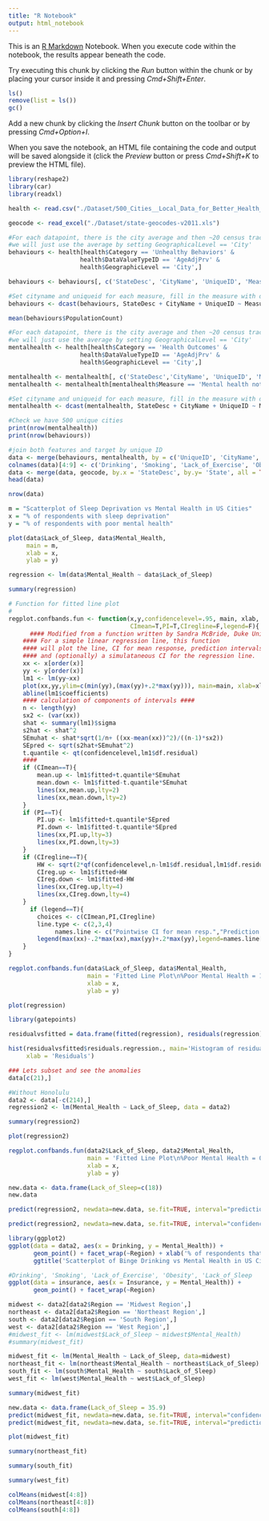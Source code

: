 ```yaml
---
title: "R Notebook"
output: html_notebook
---
```


This is an [R Markdown](http://rmarkdown.rstudio.com) Notebook. When you execute code within the notebook, the results appear beneath the code. 

Try executing this chunk by clicking the *Run* button within the chunk or by placing your cursor inside it and pressing *Cmd+Shift+Enter*. 

```r
ls()
remove(list = ls())
gc()
```

Add a new chunk by clicking the *Insert Chunk* button on the toolbar or by pressing *Cmd+Option+I*.

When you save the notebook, an HTML file containing the code and output will be saved alongside it (click the *Preview* button or press *Cmd+Shift+K* to preview the HTML file).
```r
library(reshape2)
library(car)
library(readxl)
```

```r
health <- read.csv("./Dataset/500_Cities__Local_Data_for_Better_Health__2018_release.csv")
```

```r
geocode <- read_excel("./Dataset/state-geocodes-v2011.xls")
```

```r
#For each datapoint, there is the city average and then ~20 census tracks
#we will just use the average by setting GeographicalLevel == 'City'
behaviours <- health[health$Category == 'Unhealthy Behaviors' & 
                    health$DataValueTypeID == 'AgeAdjPrv' &
                    health$GeographicLevel == 'City',]

behaviours <- behaviours[, c('StateDesc', 'CityName', 'UniqueID', 'Measure', 'Data_Value')]

#Set cityname and uniqueid for each measure, fill in the measure with data values
behaviours <- dcast(behaviours, StateDesc + CityName + UniqueID ~ Measure,value.var = 'Data_Value')
```
```r
mean(behaviours$PopulationCount)
```


```r

#For each datapoint, there is the city average and then ~20 census tracks
#we will just use the average by setting GeographicalLevel == 'City'
mentalhealth <- health[health$Category == 'Health Outcomes' & 
                    health$DataValueTypeID == 'AgeAdjPrv' &
                    health$GeographicLevel == 'City',] 

mentalhealth <- mentalhealth[, c('StateDesc','CityName', 'UniqueID', 'Measure', 'Data_Value')]
mentalhealth <- mentalhealth[mentalhealth$Measure == 'Mental health not good for >=14 days among adults aged >=18 Years',]

#Set cityname and uniqueid for each measure, fill in the measure with data values
mentalhealth <- dcast(mentalhealth, StateDesc + CityName + UniqueID ~ Measure,value.var = 'Data_Value')

```
```r
#Check we have 500 unique cities 
print(nrow(mentalhealth))
print(nrow(behaviours))
```
```r
#join both features and target by unique ID
data <- merge(behaviours, mentalhealth, by = c('UniqueID', 'CityName', 'StateDesc'))
colnames(data)[4:9] <- c('Drinking', 'Smoking', 'Lack_of_Exercise', 'Obesity', 'Lack_of_Sleep', 'Mental_Health')
data <- merge(data, geocode, by.x = 'StateDesc', by.y= 'State', all = TRUE)
head(data)
```
```r
nrow(data)
```

```r
m = "Scatterplot of Sleep Deprivation vs Mental Health in US Cities"
x = "% of respondents with sleep deprivation"
y = "% of respondents with poor mental health"
```

```r
plot(data$Lack_of_Sleep, data$Mental_Health,
     main = m,
     xlab = x,
     ylab = y)
```
```r
regression <- lm(data$Mental_Health ~ data$Lack_of_Sleep)
```
```r
summary(regression)
```
```r
# Function for fitted line plot
#
regplot.confbands.fun <- function(x,y,confidencelevel=.95, main, xlab, ylab,
                                  CImean=T,PI=T,CIregline=F,legend=F){
      #### Modified from a function written by Sandra McBride, Duke University
	#### For a simple linear regression line, this function
	#### will plot the line, CI for mean response, prediction intervals, 
	#### and (optionally) a simulataneous CI for the regression line.
	xx <- x[order(x)]
	yy <- y[order(x)]
	lm1 <- lm(yy~xx)	
	plot(xx,yy,ylim=c(min(yy),(max(yy)+.2*max(yy))), main=main, xlab=xlab, ylab=ylab)
	abline(lm1$coefficients)
	#### calculation of components of intervals ####
	n <- length(yy)
	sx2 <- (var(xx))
	shat <- summary(lm1)$sigma
	s2hat <- shat^2
	SEmuhat <- shat*sqrt(1/n+ ((xx-mean(xx))^2)/((n-1)*sx2))
	SEpred <- sqrt(s2hat+SEmuhat^2)
	t.quantile <- qt(confidencelevel,lm1$df.residual)
	####
	if (CImean==T){
		mean.up <- lm1$fitted+t.quantile*SEmuhat
		mean.down <- lm1$fitted-t.quantile*SEmuhat
		lines(xx,mean.up,lty=2)
		lines(xx,mean.down,lty=2)
	}
	if (PI==T){
		PI.up <- lm1$fitted+t.quantile*SEpred
		PI.down <- lm1$fitted-t.quantile*SEpred
		lines(xx,PI.up,lty=3)
		lines(xx,PI.down,lty=3)
	}
	if (CIregline==T){
		HW <- sqrt(2*qf(confidencelevel,n-lm1$df.residual,lm1$df.residual))*SEmuhat	
		CIreg.up <- lm1$fitted+HW
		CIreg.down <- lm1$fitted-HW
		lines(xx,CIreg.up,lty=4)
		lines(xx,CIreg.down,lty=4)
	}	
      if (legend==T){
       	choices <- c(CImean,PI,CIregline)
       	line.type <- c(2,3,4)
             names.line <- c("Pointwise CI for mean resp.","Prediction Int.","Simultaneous conf. region for entire reg. line")
       	legend(max(xx)-.2*max(xx),max(yy)+.2*max(yy),legend=names.line[choices],lty=line.type[choices])
	}
}
```

```r
regplot.confbands.fun(data$Lack_of_Sleep, data$Mental_Health,
                      main = 'Fitted Line Plot\n%Poor Mental Health = 16.012 + 1.544 %Sleep Deprivation',
                      xlab = x,
                      ylab = y)
```

```r
plot(regression)
```

```r
library(gatepoints)
```
```r
residualvsfitted = data.frame(fitted(regression), residuals(regression))
```
```r
hist(residualvsfitted$residuals.regression., main='Histogram of residuals',
     xlab = 'Residuals')

```
```r
### Lets subset and see the anomalies
data[c(21),]
```

```r
#Without Honolulu
data2 <- data[-c(214),]
regression2 <- lm(Mental_Health ~ Lack_of_Sleep, data = data2)
```
```r
summary(regression2)
```

```r
plot(regression2)
```


```r

regplot.confbands.fun(data2$Lack_of_Sleep, data2$Mental_Health,
                      main = 'Fitted Line Plot\n%Poor Mental Health = 0.5794 + 0.3397 %Sleep Deprivation',
                      xlab = x,
                      ylab = y)
```



```r
new.data <- data.frame(Lack_of_Sleep=c(18))
new.data
```
```r
predict(regression2, newdata=new.data, se.fit=TRUE, interval="prediction", level=0.95)
```
```r
predict(regression2, newdata=new.data, se.fit=TRUE, interval="confidence", level=0.95)
```

```r
library(ggplot2)
ggplot(data = data2, aes(x = Drinking, y = Mental_Health)) + 
       geom_point() + facet_wrap(~Region) + xlab('% of respondents that binge drink') + ylab(y) + 
       ggtitle('Scatterplot of Binge Drinking vs Mental Health in US Cities by Region')

```
```r
#Drinking', 'Smoking', 'Lack_of_Exercise', 'Obesity', 'Lack_of_Sleep
ggplot(data = insurance, aes(x = Insurance, y = Mental_Health)) + 
       geom_point() + facet_wrap(~Region)
```

```r
midwest <- data2[data2$Region == 'Midwest Region',]
northeast <- data2[data2$Region == 'Northeast Region',]
south <- data2[data2$Region == 'South Region',]
west <- data2[data2$Region == 'West Region',]
#midwest_fit <- lm(midwest$Lack_of_Sleep ~ midwest$Mental_Health)
#summary(midwest_fit)
```
```r
midwest_fit <- lm(Mental_Health ~ Lack_of_Sleep, data=midwest)
northeast_fit <- lm(northeast$Mental_Health ~ northeast$Lack_of_Sleep)
south_fit <- lm(south$Mental_Health ~ south$Lack_of_Sleep)
west_fit <- lm(west$Mental_Health ~ west$Lack_of_Sleep)
```

```r
summary(midwest_fit)
```
```r
new.data <- data.frame(Lack_of_Sleep = 35.9)
predict(midwest_fit, newdata=new.data, se.fit=TRUE, interval="confidence", level=0.95)
predict(midwest_fit, newdata=new.data, se.fit=TRUE, interval="prediction", level=0.95)
```

```r
plot(midwest_fit)
```

```r
summary(northeast_fit)
```
```r
summary(south_fit)
```
```r
summary(west_fit)
```
```r
colMeans(midwest[4:8])
colMeans(northeast[4:8])
colMeans(south[4:8])
```

